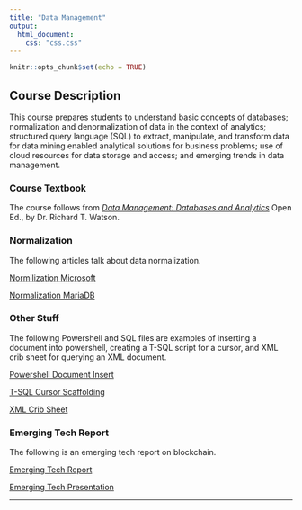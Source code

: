 ```yaml
---
title: "Data Management"
output:
  html_document:
    css: "css.css"
---
```


```r
knitr::opts_chunk$set(echo = TRUE)
```

## Course Description

This course prepares students to understand basic concepts of databases; normalization and denormalization of data in the context of analytics; structured query language (SQL) to extract, manipulate, and transform data for data mining enabled analytical solutions for business problems; use of cloud resources for data storage and access; and emerging trends in data management.

### Course Textbook

The course follows from *[Data Management: Databases and Analytics](https://www.richardtwatson.com/open/Reader/_book/data-management-databases-and-analytics.html)* Open Ed., by Dr. Richard T. Watson.

### Normalization

The following articles talk about data normalization.

[Normilization Microsoft](https://learn.microsoft.com/en-us/office/troubleshoot/access/database-normalization-description)

[Normalization MariaDB](https://mariadb.com/kb/en/database-normalization-overview/)


### Other Stuff

The following Powershell and SQL files are examples of inserting a document into powershell, creating a T-SQL script for a cursor, and XML crib sheet for querying an XML document.

[Powershell Document Insert](insert-xmldocument.ps1)

[T-SQL Cursor Scaffolding](cursor-scaffolding.sql)

[XML Crib Sheet](xml-crib-sheet.sql)

### Emerging Tech Report

The following is an emerging tech report on blockchain.

[Emerging Tech Report](Emerging Technologies Report.pdf)

[Emerging Tech Presentation](Emerging Technologies Presentation.ppxt)

__________
